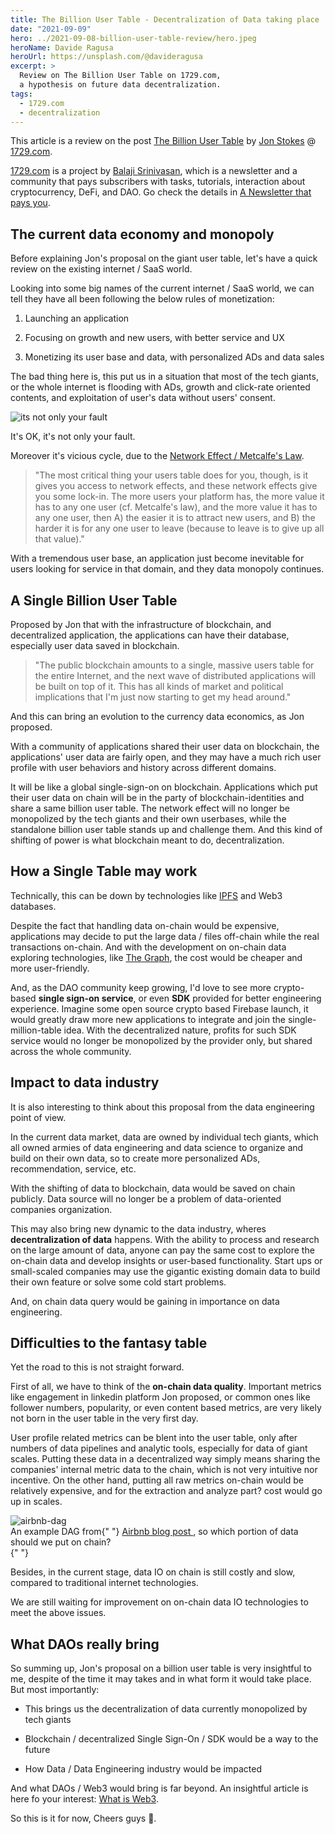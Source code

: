 ```yaml
---
title: The Billion User Table - Decentralization of Data taking place
date: "2021-09-09"
hero: ../2021-09-08-billion-user-table-review/hero.jpeg
heroName: Davide Ragusa
heroUrl: https://unsplash.com/@davideragusa
excerpt: >
  Review on The Billion User Table on 1729.com,
  a hypothesis on future data decentralization.
tags:
  - 1729.com
  - decentralization
---
```


This article is a review on the
post [The Billion User Table](https://1729.com/the-billion-user-table)
by [Jon Stokes](https://twitter.com/jonst0kes) @ [1729.com](https://1729.com).

[1729.com](https://1729.com) is a project
by [Balaji Srinivasan](https://twitter.com/balajis),
which is a newsletter and a community that pays subscribers
with tasks, tutorials, interaction about
cryptocurrency, DeFi, and DAO. Go check the details in
[A Newsletter that pays you](https://1729.com/a-newsletter-that-pays-you).

## The current data economy and monopoly

Before explaining Jon's proposal on the giant user table, let's have
a quick review on the existing internet / SaaS world.

Looking into some big names of the current internet / SaaS world, we can tell
they have all been following the below rules of monetization:

1. Launching an application

2. Focusing on growth and new users, with better service and UX

3. Monetizing its user base and data, with personalized ADs and data sales

The bad thing here is, this put us in a situation that most of the tech giants,
or the whole internet is flooding with ADs, growth and click-rate oriented
contents, and exploitation of user's data without users' consent.

<img
  src="../2021-09-08-billion-user-table-review/mark-zuckerberg-and-im-sorry.gif"
  alt="its not only your fault"
/>
<figcaption>It's OK, it's not only your fault.</figcaption>

Moreover it's vicious cycle, due to the
[Network Effect / Metcalfe's Law](https://www.peterfisk.com/2020/02/metcalfes-law-explains-how-the-value-of-networks-grow-exponentially-there-are-5-types-of-network-effects/#:~:text=%E2%80%9CMetcalfe's%20Law%E2%80%9D%20says%20that%20a,computers%2C%20servers%20and%20simply%20users.&text=As%20it%20becomes%20less%20and,become%20extremely%20valuable%20over%20time.).

> "The most critical thing your users table does for you, though,
> is it gives you access to network effects, and these network effects
> give you some lock-in. The more users your platform has,
> the more value it has to any one user (cf. Metcalfe's law),
> and the more value it has to any one user, then A) the easier it is
> to attract new users, and B) the harder it is for any one user to leave
> (because to leave is to give up all that value)."

With a tremendous user base, an application just become inevitable for users
looking for service in that domain, and they data monopoly continues.

## A Single Billion User Table

Proposed by Jon that with the infrastructure of blockchain,
and decentralized application, the applications can have their database,
especially user data saved in blockchain.

> "The public blockchain amounts to a single, massive users table for the
> entire Internet, and the next wave of distributed applications will be
> built on top of it. This has all kinds of market and political implications
> that I'm just now starting to get my head around."

And this can bring an evolution to the currency data economics,
as Jon proposed.

With a community of applications shared their user data on blockchain,
the applications' user data are fairly open, and they may have a much rich
user profile with user behaviors and history across different domains.

It will be like a global single-sign-on on blockchain. Applications which
put their user data on chain will be in the party of blockchain-identities
and share a same billion user table. The network effect will no longer be
monopolized by the tech giants and their own userbases, while the standalone
billion user table stands up and challenge them. And this kind of shifting
of power is what blockchain meant to do, decentralization.

## How a Single Table may work

Technically, this can be down by technologies like
[IPFS](https://hackernoon.com/a-beginners-guide-to-ipfs-20673fedd3f)
and Web3 databases.

Despite the fact that handling data on-chain would be
expensive, applications may decide to put the large data / files
off-chain while the real transactions on-chain.
And with the development on on-chain data exploring technologies,
like [The Graph](https://thegraph.com/blog/the-graph-grt-token-economics),
the cost would be cheaper and more user-friendly.

And, as the DAO community keep growing, I'd love to see more crypto-based
**single sign-on service**, or even **SDK** provided for
better engineering experience. Imagine some open source crypto based Firebase
launch, it would greatly draw more new applications to integrate and join the
single-million-table idea. With the decentralized nature, profits for such
SDK service would no longer be monopolized by the provider only, but shared
across the whole community.

## Impact to data industry

It is also interesting to think about this proposal from the data engineering
point of view.

In the current data market, data are owned by individual tech giants, which
all owned armies of data engineering and data science to organize and build on
their own data, so to create more personalized ADs, recommendation, service,
etc.

With the shifting of data to blockchain, data would be saved on chain publicly.
Data source will no longer be a problem of data-oriented companies organization.

This may also bring new dynamic to the data industry, wheres
**decentralization of data** happens. With the ability to process
and research on the large amount of data, anyone can pay the same cost
to explore the on-chain data and develop insights or user-based functionality.
Start ups or small-scaled companies may use the gigantic existing domain data
to build their own feature or solve some cold start problems.

And, on chain data query would be gaining in importance on data engineering.

## Difficulties to the fantasy table

Yet the road to this is not straight forward.

First of all, we have to think of the **on-chain data quality**.
Important metrics like engagement in linkedin platform Jon proposed,
or common ones like follower numbers, popularity, or even content based metrics,
are very likely not born in the user table in the very first day.

User profile related metrics can be blent into the user table,
only after numbers of data pipelines and analytic tools,
especially for data of giant scales. Putting these data in
a decentralized way simply means sharing the companies' internal metric data
to the chain, which is not very intuitive nor incentive. On the other hand,
putting all raw metrics on-chain would be relatively expensive, and for the
extraction and analyze part? cost would go up in scales.

<img src="../2021-09-08-billion-user-table-review/DAG.png" alt="airbnb-dag" />
<figcaption>
  An example DAG from{" "}
  <a href="https://medium.com/airbnb-engineering/how-airbnb-achieved-metric-consistency-at-scale-f23cc53dea70">
    Airbnb blog post
  </a>
  , so which portion of data should we put on chain?
</figcaption>{" "}

Besides, in the current stage, data IO on chain is still costly and slow,
compared to traditional internet technologies.

We are still waiting for improvement on on-chain data IO technologies to meet
the above issues.

## What DAOs really bring

So summing up, Jon's proposal on a billion user table is very insightful to me,
despite of the time it may takes and in what form it would take place.
But most importantly:

- This brings us the decentralization of data currently monopolized by tech
  giants

- Blockchain / decentralized Single Sign-On / SDK would be a way to the future

- How Data / Data Engineering industry would be impacted

And what DAOs / Web3 would bring is far beyond.
An insightful article is here fo your interest:
[What is Web3](https://www-freecodecamp-org.cdn.ampproject.org/c/s/www.freecodecamp.org/news/what-is-web3/amp/).

So this is it for now, Cheers guys 🍻.
